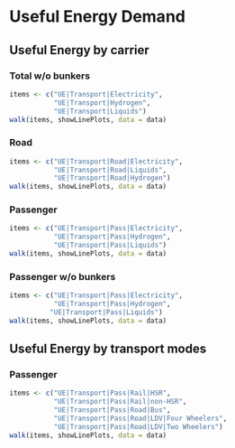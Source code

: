 # Useful Energy Demand

## Useful Energy by carrier

### Total w/o bunkers
```r
items <- c("UE|Transport|Electricity",
           "UE|Transport|Hydrogen",
           "UE|Transport|Liquids")
walk(items, showLinePlots, data = data)
```

### Road
```r
items <- c("UE|Transport|Road|Electricity",
           "UE|Transport|Road|Liquids",
           "UE|Transport|Road|Hydrogen")
walk(items, showLinePlots, data = data)
```

### Passenger
```r
items <- c("UE|Transport|Pass|Electricity",
           "UE|Transport|Pass|Hydrogen",
           "UE|Transport|Pass|Liquids")
walk(items, showLinePlots, data = data)
```

### Passenger w/o bunkers
```r
items <- c("UE|Transport|Pass|Electricity",
           "UE|Transport|Pass|Hydrogen",
          "UE|Transport|Pass|Liquids")
walk(items, showLinePlots, data = data)
```

## Useful Energy by transport modes

### Passenger
```r
items <- c("UE|Transport|Pass|Rail|HSR",
           "UE|Transport|Pass|Rail|non-HSR",
           "UE|Transport|Pass|Road|Bus",
           "UE|Transport|Pass|Road|LDV|Four Wheelers",
           "UE|Transport|Pass|Road|LDV|Two Wheelers")
walk(items, showLinePlots, data = data)
```
